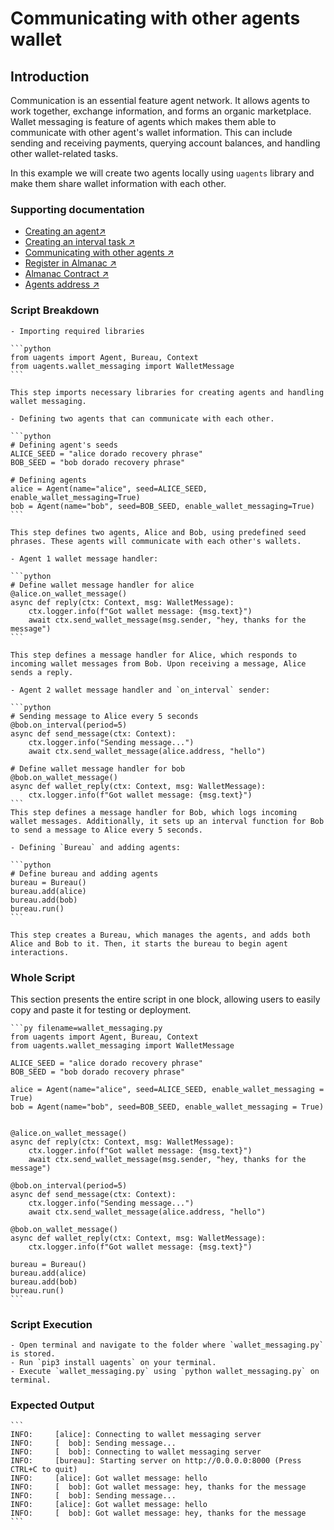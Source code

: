 # Communicating with other agents wallet

## Introduction

Communication is an essential feature agent network. It allows agents to work together, exchange information, and forms an organic 
marketplace. Wallet messaging is feature of agents which makes them able to communicate with other agent's wallet information. This
can include sending and receiving payments, querying account balances, and handling other wallet-related tasks.

In this example we will create two agents locally using `uagents` library and make them share wallet information with each other.

### Supporting documentation

- [Creating an agent↗️](/guides/agents/create-a-uagent)
- [Creating an interval task ↗️](/guides/agents/interval-task)
- [Communicating with other agents ↗️](/guides/agents/communicating-with-other-agents)
- [Register in Almanac ↗️](/guides/agents/register-in-almanac)
- [Almanac Contract ↗️](/references/contracts/uagents-almanac/almanac-overview)
- [Agents address ↗️](/guides/agents/getting-started/getting-uagent-address)

### Script Breakdown

    - Importing required libraries

    ```python
    from uagents import Agent, Bureau, Context
    from uagents.wallet_messaging import WalletMessage
    ```

    This step imports necessary libraries for creating agents and handling wallet messaging.

    - Defining two agents that can communicate with each other.

    ```python
    # Defining agent's seeds
    ALICE_SEED = "alice dorado recovery phrase"
    BOB_SEED = "bob dorado recovery phrase"

    # Defining agents
    alice = Agent(name="alice", seed=ALICE_SEED, enable_wallet_messaging=True)
    bob = Agent(name="bob", seed=BOB_SEED, enable_wallet_messaging=True)
    ```

    This step defines two agents, Alice and Bob, using predefined seed phrases. These agents will communicate with each other's wallets.

    - Agent 1 wallet message handler:

    ```python
    # Define wallet message handler for alice
    @alice.on_wallet_message()
    async def reply(ctx: Context, msg: WalletMessage):
        ctx.logger.info(f"Got wallet message: {msg.text}")
        await ctx.send_wallet_message(msg.sender, "hey, thanks for the message")
    ```

    This step defines a message handler for Alice, which responds to incoming wallet messages from Bob. Upon receiving a message, Alice sends a reply.

    - Agent 2 wallet message handler and `on_interval` sender:

    ```python
    # Sending message to Alice every 5 seconds
    @bob.on_interval(period=5)
    async def send_message(ctx: Context):
        ctx.logger.info("Sending message...")
        await ctx.send_wallet_message(alice.address, "hello")

    # Define wallet message handler for bob
    @bob.on_wallet_message()
    async def wallet_reply(ctx: Context, msg: WalletMessage):
        ctx.logger.info(f"Got wallet message: {msg.text}")
    ```
    This step defines a message handler for Bob, which logs incoming wallet messages. Additionally, it sets up an interval function for Bob to send a message to Alice every 5 seconds.

    - Defining `Bureau` and adding agents:

    ```python
    # Define bureau and adding agents
    bureau = Bureau()
    bureau.add(alice)
    bureau.add(bob)
    bureau.run()
    ```

    This step creates a Bureau, which manages the agents, and adds both Alice and Bob to it. Then, it starts the bureau to begin agent interactions.

### Whole Script

This section presents the entire script in one block, allowing users to easily copy and paste it for testing or deployment.

    ```py filename=wallet_messaging.py
    from uagents import Agent, Bureau, Context
    from uagents.wallet_messaging import WalletMessage

    ALICE_SEED = "alice dorado recovery phrase"
    BOB_SEED = "bob dorado recovery phrase"

    alice = Agent(name="alice", seed=ALICE_SEED, enable_wallet_messaging = True)
    bob = Agent(name="bob", seed=BOB_SEED, enable_wallet_messaging = True)


    @alice.on_wallet_message()
    async def reply(ctx: Context, msg: WalletMessage):
        ctx.logger.info(f"Got wallet message: {msg.text}")
        await ctx.send_wallet_message(msg.sender, "hey, thanks for the message")

    @bob.on_interval(period=5)
    async def send_message(ctx: Context):
        ctx.logger.info("Sending message...")
        await ctx.send_wallet_message(alice.address, "hello")

    @bob.on_wallet_message()
    async def wallet_reply(ctx: Context, msg: WalletMessage):
        ctx.logger.info(f"Got wallet message: {msg.text}")

    bureau = Bureau()
    bureau.add(alice)
    bureau.add(bob)
    bureau.run()
    ```

### Script Execution

    - Open terminal and navigate to the folder where `wallet_messaging.py` is stored.
    - Run `pip3 install uagents` on your terminal.
    - Execute `wallet_messaging.py` using `python wallet_messaging.py` on terminal.

### Expected Output

    ```
    INFO:     [alice]: Connecting to wallet messaging server
    INFO:     [  bob]: Sending message...
    INFO:     [  bob]: Connecting to wallet messaging server
    INFO:     [bureau]: Starting server on http://0.0.0.0:8000 (Press CTRL+C to quit)
    INFO:     [alice]: Got wallet message: hello
    INFO:     [  bob]: Got wallet message: hey, thanks for the message
    INFO:     [  bob]: Sending message...
    INFO:     [alice]: Got wallet message: hello
    INFO:     [  bob]: Got wallet message: hey, thanks for the message
    ```
